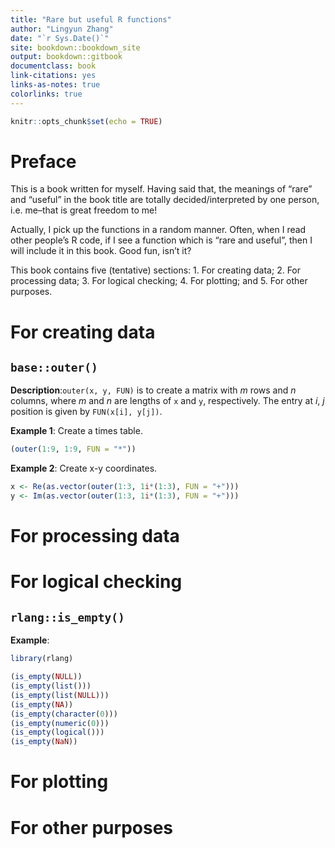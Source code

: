 ```yaml
--- 
title: "Rare but useful R functions"
author: "Lingyun Zhang"
date: "`r Sys.Date()`"
site: bookdown::bookdown_site
output: bookdown::gitbook
documentclass: book
link-citations: yes
links-as-notes: true
colorlinks: true
---
```


```r
knitr::opts_chunk$set(echo = TRUE)
```

# Preface {-}

This is a book written for myself. Having said that, the meanings of "rare" and "useful" in the book title are totally decided/interpreted by one person, i.e. me--that is great freedom to me!

Actually, I pick up the functions in a random manner. Often, when I read other people's R code, if I see
a function which is "rare and useful", then I will include it in this book. Good fun, isn't it?

This book contains five (tentative) sections: 1. For creating data; 2. For processing data; 3. For logical checking; 4. For plotting; and 5. For other purposes.



# For creating data {-}

## `base::outer()` 

**Description**:`outer(x, y, FUN)` is to create a matrix with $m$ rows and $n$ columns, where $m$ and $n$ are lengths of `x` and `y`, respectively. The entry at $i, \ j$ position is given by `FUN(x[i], y[j])`. 

**Example 1**: Create a times table.
```r
(outer(1:9, 1:9, FUN = "*"))
```

**Example 2**: Create x-y coordinates.

```r
x <- Re(as.vector(outer(1:3, 1i*(1:3), FUN = "+")))
y <- Im(as.vector(outer(1:3, 1i*(1:3), FUN = "+")))
```


# For processing data {-}

# For logical checking {-}

## `rlang::is_empty()`

**Example**:
```r
library(rlang)

(is_empty(NULL))
(is_empty(list()))
(is_empty(list(NULL)))
(is_empty(NA))
(is_empty(character(0)))
(is_empty(numeric(0)))
(is_empty(logical()))
(is_empty(NaN))
```





# For plotting {-}

# For other purposes {-}
